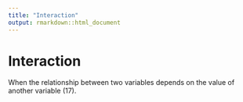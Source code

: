 ```yaml
---
title: "Interaction"
output: rmarkdown::html_document
---
```


# Interaction

When the relationship between two  variables depends on the value of another  variable (17).
